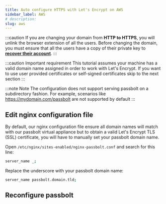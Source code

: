 ```yaml
---
title: Auto configure HTTPS with Let's Encrypt on AWS
sidebar_label: AWS
# description:
slug: aws
---
```



:::caution
If you are changing your domain from **HTTP to HTTPS**, you will unlink the browser extension of all the users. Before changing the domain, you must ensure that all the users have a copy of their private key to **[recover their account](/user/start/account-recover/)**.
:::

:::caution Important requirement
This tutorial assumes your machine has a valid domain name assigned in order to work with Let's Encrypt. If you want to use user provided certificates or self-signed certificates skip to the next section
:::

:::note Note
The configuration does not support serving passbolt on a subdirectory fashion. For example, scenarios like https://mydomain.com/passbolt are not supported by default
:::

## Edit nginx configuration file

By default, our nginx configuration file ensure all domain names will match with our passbolt virtual appliance but to obtain a valid Let's Encrypt TLS (SSL) certificate, you will have to manually set your passbolt domain name.

Open `/etc/nginx/sites-enabled/nginx-passbolt.conf` and search for this line:

```bash
server_name _;
```

Replace the underscore with your passbolt domain name:

```bash
server_name passbolt.domain.tld;
```

## Reconfigure passbolt

<Tabs groupId="editions">
  <TabItem value="CE Edition">
    <AWSCe />
  </TabItem>
  <TabItem value="PRO Edition">
    <AWSPro />
  </TabItem>
</Tabs>
